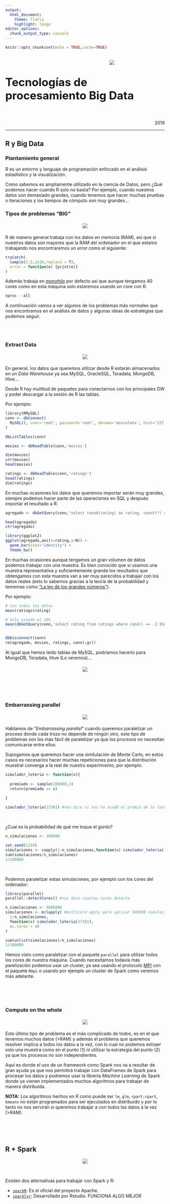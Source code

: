```yaml
---
output: 
  html_document:
    theme: flatly
    highlight: tango
editor_options: 
  chunk_output_type: console
---
```



```r
knitr::opts_chunk$set(echo = TRUE,cache=TRUE)
```

<br/>
<span style="float: right;width: 175px;" src="">
<img src="img/logo_comillas.png"></img>
</span>
<h1 style="font-size: 2.5em"> Tecnologías de procesamiento Big Data</h1>
<br><br>
<span style="float: right; text-align: right;"><eph>2019</eph></span>
<br>

---

## R y Big Data

### Plantamiento general

R es un entorno y lenguaje de programación enfocado en el análisis estadístico y la visualización. 

Como sabemos es ampliamente utilizado en la ciencia de Datos, pero ¿Qué podemos hacer cuando R solo no basta? Por ejemplo, cuando nuestros datos son demasiado grandes, cuando tenemos que hacer muchas pruebas o iteraciones y los tiempos de cómputo son muy grandes...


### Tipos de problemas "BIG"

<center style='margin:20px;'>
![](img/rbig_2.png)
</center>

R de manera general trabaja con los datos en memoria (RAM), así que si nuestros datos son mayores que la RAM del ordenador en el que estamo trabajando nos encontraremos un error como el siguiente:

```r
tryCatch(
  sample(1:2,1e10,replace = T),
  error = function(e) {print(e)}
)
```

Además trabaja en [*monohilo*](https://es.wikipedia.org/wiki/Hilo_(inform%C3%A1tica)) por defecto así que aunque tengamos 40 cores como en esta máquina solo estaremos usando un core con R.

```r
nproc --all
```


A continuación vamos a ver algunos de los problemas más normales que nos encontramos en el análisis de datos y algunas ideas de estratégias que podemos seguir.

&nbsp;   
&nbsp;   

### Extract Data
<center style='margin:20px;'>
![](img/rbig_3.png)
</center>

En general, los datos que queremos utilizar desde R estarán
almacenados en un *Data Warehouse* ya sea MySQL, OracleSQL, Teradata, MongoDB, Hive...

Desde R hay multitud de paquetes para conectarnos con los principales DW y poder descargar a la sesión de R las tablas.

Por ejemplo:

```r
library(RMySQL)
conn <- dbConnect(
  MySQL(), user='root', password='root', dbname='movielens', host='127.0.0.1'
)

dbListTables(conn)

movies <- dbReadTable(conn,'movies')

dim(movies)
str(movies)
head(movies)

ratings <- dbReadTable(conn,'ratings')
head(ratings)
dim(ratings)
```

En muchas ocasiones los datos que queremos importar serán muy grandes, siempre podemos hacer parte de las operaciones en SQL y después importar el resultado a R:

```r
agregado <- dbGetQuery(conn,"select round(rating) as rating, count(*) as N from ratings group by 1 order by 1")

head(agregado)
str(agregado)

library(ggplot2)
ggplot(agregado,aes(x=rating,y=N)) + 
  geom_bar(stat="identity") +
  theme_bw()

```


En muchas ocasiones aunque tengamos un gran volumen de datos podemos trabajar con una muestra. Es bien conocido que si usamos una muestra representativa y suficientemente grande los resultados que obtengamos con esta muestra van a ser muy parecidos a trabajar con los datos reales (esto lo sabemos gracias a la teoría de la probabilidad y teoremas como ["La ley de los grandes números"](https://es.wikipedia.org/wiki/Ley_de_los_grandes_n%C3%BAmeros)).

Por ejemplo:

```r
# Con todos los datos
mean(ratings$rating)

# Solo usando el 10%
mean(dbGetQuery(conn,'select rating from ratings where rand() <= .1')$rating)


dbDisconnect(conn)
rm(agregado, movies, ratings, conn);gc()
```


Al igual que hemos leído tablas de MySQL, podríamos hacerlo para MongoDB, Teradata, Hive (Lo veremos)...

<center style='margin:20px;'>
![](img/rbig_6.png)
</center>

&nbsp;   
&nbsp;   
&nbsp;   


### Embarrassing parallel
<center style='margin:20px;'>
![](img/rbig_4.png)
</center>

Hablamos de "*Embarrassing parallel*" cuando queremos paralelizar un proceso donde cada trozo no depende de ningún otro, este tipo de problemas son los más fácil de paralelizar ya que los procesos no necesitan comunicarse entre ellos.

Supogamos que queremos hacer una similulación de Monte Carlo, en estos casos es necesarios hacer muchas repeticiones para que la distribución muestral converga a la real de nuestro experimiento, por ejemplo:

```r
simulador_loteria <- function(x){
 
  premiado <- sample(100000,1)
  return(premiado == x)
   
}

simulador_loteria(17381) #nos dice si nos ha ocad0 el premio de la loteria
```

&nbsp;   

¿Cual es la probabilidad de qué me toque el gordo?

```r
n_simulaciones <- 100000

set.seed(1234)
simulaciones <- sapply(1:n_simulaciones,function(x) simulador_loteria(17381)) #10000 simulaciones de mi simulacion
sum(simulaciones/n_simulaciones)
1/100000
```

&nbsp;  

Podemos paralelizar estas simulaciones, por ejemplo con los cores del ordenador:

```r
library(parallel)
parallel::detectCores() #nos dice cuantos cores detecta

n_simulaciones <- 5000000
simulaciones <- mclapply( #multicore apply para aplicar 500000 simulaciones
  1:n_simulaciones,
  function(x) simulador_loteria(17381),
  mc.cores = 40
)

sum(unlist(simulaciones)/n_simulaciones)
1/100000
```

Hemos visto como paralelizar con el paquete `parallel` para utilizar todos los cores de nuestra máquina. Cuando necesitamos todavía más parelización podemos usar un cluster, ya sea usando el protocolo [MPI](https://en.wikipedia.org/wiki/Message_Passing_Interface) con el paquete `Rmpi` o usando por ejemplo un cluster de Spark como veremos más adelante.


&nbsp;   
&nbsp;   
&nbsp;   


### Compute on the whole
<center style='margin:20px;'>
![](img/rbig_5.png)
</center>

Este último tipo de problema es el más complicado de todos, es en el que tenemos muchos datos (>RAM) y además el problema que queremos resolver implica a todos los datos a la vez, con lo cual no podemos extraer solo una muestra como en el punto (1) ni utilizar la estrategia del punto (2) ya que los procesos no son independientes.

Aquí es donde el uso de un framework como Spark nos va a resultar de gran ayuda ya que nos permitirá trabajar con DataFrames de Spark para procesar los datos y podremos usar la librería *Machine Learning* de Spark donde ya vienen implementados muchos algoritmos para trabajar de manera distribuida.

**NOTA:** Los algoritmos hechos en R como puede ser `lm`, `glm`, `rpart:rpart`, `kmeans` no están programados para ser ejecutados en distribuido y por lo tanto no nos servirán si queremos trabajar a con todos los datos a la vez (>RAM).

&nbsp;   
&nbsp;   
&nbsp;   


## R + Spark

<center>
![](img/sparklyr-illustration.png)
</center>
<br/>

Existen dos alternativas para trabajar con Spark y R:

* [`sparkR`](https://spark.apache.org/docs/latest/sparkr.html): Es el oficial del
proyecto Apache.
* [`sparklyr`](http://spark.rstudio.com/): Desarrollado por Rstudio. FUNCIONA ALGO MEJOR

&nbsp;   
&nbsp;   
&nbsp;   



